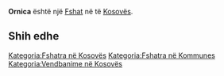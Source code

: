 {{Fshat në Kosovës
 | Emri                = Ornica
| srp_N_name = Ornica
| srp_N_FULL_NAME_RO = Ornica
| srp_N_FULL_NAME_ND_RO = Ornica
| srp_N_SORT_NAME_RG = ORNICA
| srp_N_FULL_NAME_RG = Ornica
| srp_N_FULL_NAME_ND_RG = Ornica

 | Emri (Rasa dhanore) = 
 | Figura              = 
 | Shteti              = Kosovo
 | Komuna              = 
 | Kodi postar         = 
 | Sipërfaqja          = 

 | Popullsia           = 

 | Regj. i popullsisë  = 
 | Dend. e popullsisë  = 
 | Faqja zyrtare       = 
 <!--- Koordinatat ----> 
 | Gjerësia            = 42.189444
 | Gjatësia            = 21.296944
 | Lartësia            = 
}}
'''Ornica''' është një [[Fshat]] në [[]] të [[Kosovës]].

<!-- == Gjeografia == -->
<!-- == Historia == -->
<!-- == Demografia == -->
== Shih edhe ==
{{Komuna }}
{{Kosovo-Administrata-Cung}}

[[Kategoria:Fshatra në Kosovës]]
[[Kategoria:Fshatra në Kommunes ]]
[[Kategoria:Vendbanime në Kosovës]]